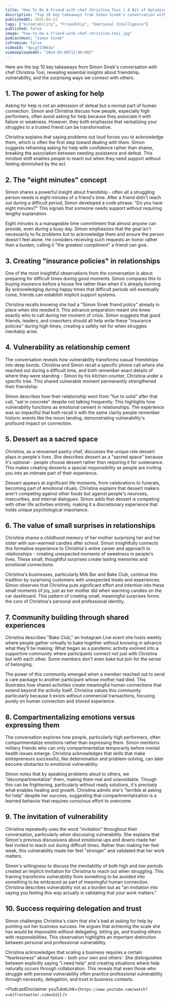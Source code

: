 ```yaml
---
title: "How To Be A Friend with chef Christina Tosi | A Bit of Optimism Podcast"
description: "Top 10 key takeaways from Simon Sinek's conversation with chef Christina Tosi, revealing essential insights about friendship, vulnerability, and the surprising ways we connect with others."
publishedAt: 2025-04-13
tags: ["Vulnerability", "Friendship", "Emotional Intelligence"]
published: false
image: "how-to-be-a-friend-with-chef-christina-tosi.jpg"
podcastHost: "Simon Sinek"
isPremium: false
videoId: "4pigfI3B63w"
videoUploadedAt: "2024-03-06T12:00:00Z"
---
```



<PodcastSummaryPageLayout frontmatter={frontmatter}>

Here are the top 10 key takeaways from Simon Sinek's conversation with chef Christina Tosi, revealing essential insights about friendship, vulnerability, and the surprising ways we connect with others.

## 1. The power of asking for help

Asking for help is not an admission of defeat but a normal part of human connection. Simon and Christina discuss how people, especially high performers, often avoid asking for help because they associate it with failure or weakness. However, they both emphasize that verbalizing your struggles to a trusted friend can be transformative.

Christina explains that saying problems out loud forces you to acknowledge them, which is often the first step toward dealing with them. Simon suggests reframing asking for help with confidence rather than shame, breaking the association between needing assistance and defeat. This mindset shift enables people to reach out when they need support without feeling diminished by the act.

## 2. The "eight minutes" concept

Simon shares a powerful insight about friendship - often all a struggling person needs is eight minutes of a friend's time. After a friend didn't reach out during a difficult period, Simon developed a code phrase: "Do you have eight minutes?" This signals that someone needs support without requiring lengthy explanation.

Eight minutes is a manageable time commitment that almost anyone can provide, even during a busy day. Simon emphasizes that the goal isn't necessarily to fix problems but to acknowledge them and ensure the person doesn't feel alone. He considers receiving such requests an honor rather than a burden, calling it "the greatest compliment" a friend can give.

## 3. Creating "insurance policies" in relationships

One of the most insightful observations from the conversation is about preparing for difficult times during good moments. Simon compares this to buying insurance before a house fire rather than when it's already burning. By acknowledging during happy times that difficult periods will eventually come, friends can establish implicit support systems.

Christina recalls knowing she had a "Simon Sinek friend policy" already in place when she needed it. This advance preparation meant she knew exactly who to call during her moment of crisis. Simon suggests that good friends, leaders, and coworkers should all help write these "insurance policies" during high times, creating a safety net for when struggles inevitably arise.

## 4. Vulnerability as relationship cement

The conversation reveals how vulnerability transforms casual friendships into deep bonds. Christina and Simon recall a specific phone call where she reached out during a difficult time, and both remember exact details of where they were standing - Simon by his kitchen counter, Christina under a specific tree. This shared vulnerable moment permanently strengthened their friendship.

Simon describes how their relationship went from "fun to solid" after that call, "set in concrete" despite not talking frequently. This highlights how vulnerability functions as emotional cement in relationships. The experience was so impactful that both recall it with the same clarity people remember historic events like the moon landing, demonstrating vulnerability's profound impact on connection.

## 5. Dessert as a sacred space

Christina, as a renowned pastry chef, discusses the unique role dessert plays in people's lives. She describes dessert as a "sacred space" because it's optional - people choose dessert rather than requiring it for sustenance. This makes creating desserts a special responsibility as people are inviting you into an intimate part of their experience.

Dessert appears at significant life moments, from celebrations to funerals, becoming part of emotional rituals. Christina explains that dessert makers aren't competing against other foods but against people's neuroses, insecurities, and internal dialogues. Simon adds that dessert is competing with other life activities entirely, making it a discretionary experience that holds unique psychological importance.

## 6. The value of small surprises in relationships

Christina shares a childhood memory of her mother surprising her and her sister with sun-warmed candies after school. Simon insightfully connects this formative experience to Christina's entire career and approach to relationships - creating unexpected moments of sweetness in people's lives. These small, thoughtful surprises create lasting memories and emotional connections.

Christina's businesses, particularly Milk Bar and Bake Club, continue this tradition by surprising customers with unexpected treats and experiences. Simon observes that Christina puts significant effort and intention into these small moments of joy, just as her mother did when warming candies on the car dashboard. This pattern of creating small, meaningful surprises forms the core of Christina's personal and professional identity.

## 7. Community building through shared experiences

Christina describes "Bake Club," an Instagram Live event she hosts weekly where people gather virtually to bake together without knowing in advance what they'll be making. What began as a pandemic activity evolved into a supportive community where participants connect not just with Christina but with each other. Some members don't even bake but join for the sense of belonging.

The power of this community emerged when a member reached out to send a care package to another participant whose mother had died. This illustrates how shared activities create meaningful human connections that extend beyond the activity itself. Christina values this community particularly because it exists without commercial transactions, focusing purely on human connection and shared experience.

## 8. Compartmentalizing emotions versus expressing them

The conversation explores how people, particularly high performers, often compartmentalize emotions rather than expressing them. Simon mentions military friends who can only compartmentalize temporarily before mental health issues emerge. Christina acknowledges that skills that make entrepreneurs successful, like determination and problem-solving, can later become obstacles to emotional vulnerability.

Simon notes that by speaking problems aloud to others, we "decompartmentalize" them, making them real and unavoidable. Though this can be frightening, particularly without ready solutions, it's precisely what enables healing and growth. Christina admits she's "terrible at asking for help" despite her success, suggesting that compartmentalization is a learned behavior that requires conscious effort to overcome.

## 9. The invitation of vulnerability

Christina repeatedly uses the word "invitation" throughout their conversation, particularly when discussing vulnerability. She explains that Simon's previous discussions about emotional ups and downs made her feel invited to reach out during difficult times. Rather than making her feel weak, this vulnerability made her feel "stronger" and validated that her work matters.

Simon's willingness to discuss the inevitability of both high and low periods created an implicit invitation for Christina to reach out when struggling. This framing transforms vulnerability from something to be avoided into something to be embraced as part of meaningful human connection. Christina describes vulnerability not as a burden but as "an invitation into saying you feeling this way actually is validating that your work matters."

## 10. Success requiring delegation and trust

Simon challenges Christina's claim that she's bad at asking for help by pointing out her business success. He argues that achieving the scale she has would be impossible without delegating, letting go, and trusting others with responsibilities. This observation highlights an important distinction between personal and professional vulnerability.

Christina acknowledges that scaling a business requires a certain "fearlessness" about failure - both your own and others'. She distinguishes between explicitly saying "I need help" and creating situations where help naturally occurs through collaboration. This reveals that even those who struggle with personal vulnerability often practice professional vulnerability through necessity, delegation, and trust in business contexts.

<PodcastDisclaimer
  youTubeLink={`https://www.youtube.com/watch?v=${frontmatter.videoId}`}
/>

</PodcastSummaryPageLayout>
